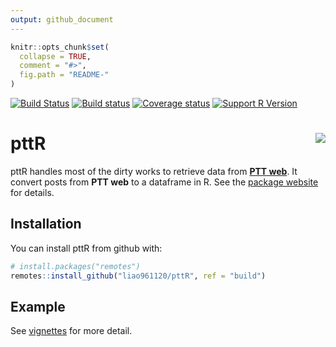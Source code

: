 ```yaml
---
output: github_document
---
```


<!-- README.md is generated from README.Rmd. Please edit that file -->

```r
knitr::opts_chunk$set(
  collapse = TRUE,
  comment = "#>",
  fig.path = "README-"
)
```

[![Build Status](https://travis-ci.org/liao961120/pttR.svg?branch=master)](https://travis-ci.org/liao961120/pttR)
[![Build status](https://ci.appveyor.com/api/projects/status/2254fc0lc46ufv86/branch/master?svg=true)](https://ci.appveyor.com/project/liao961120/pttr/branch/master)
[![Coverage status](https://codecov.io/gh/liao961120/pttR/branch/master/graph/badge.svg)](https://codecov.io/github/liao961120/pttR?branch=master)
[![Support R Version](https://img.shields.io/badge/R-≥ 3.4.0-blue.svg)](https://cran.r-project.org/)


# pttR <img src="man/figures/logo.png" align="right" />

pttR handles most of the dirty works to retrieve data from [**PTT web**](https://www.ptt.cc/bbs/index.html). It convert posts from **PTT web** to a dataframe in R. See the [package website](https://liao961120.github.io/pttR/) for details.


## Installation

You can install pttR from github with:

```r
# install.packages("remotes")
remotes::install_github("liao961120/pttR", ref = "build")
```

## Example

See [vignettes](https://liao961120.github.io/pttR/articles/) for more detail.
 
<!-- Go to www.addthis.com/dashboard to customize your tools -->
<script type="text/javascript" src="//s7.addthis.com/js/300/addthis_widget.js#pubid=ra-5c20c4e45d543d1a"></script>
